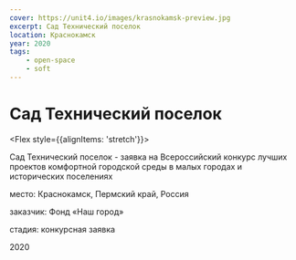 ```yaml
---
cover: https://unit4.io/images/krasnokamsk-preview.jpg
excerpt: Сад Технический поселок
location: Краснокамск
year: 2020
tags:
    - open-space
    - soft
---
```

# Сад Технический поселок

<Flex style={{alignItems: 'stretch'}}>
<Flex col>

Сад Технический поселок - заявка на Всероссийский конкурс лучших проектов комфортной городской среды в малых городах и исторических поселениях

</Flex>

<div>
<p><BlackHighlight>место:</BlackHighlight> Краснокамск, Пермский край, Россия</p>

<p><BlackHighlight>заказчик:</BlackHighlight> Фонд «Наш город»</p>

<p><BlackHighlight>стадия:</BlackHighlight> конкурсная заявка</p>

2020
</div>
</Flex>

<WideBlock>
<Image src="/images/krasnokamsk-preview.jpg" width={2500} height={1250} alt="" /> 
</WideBlock>
